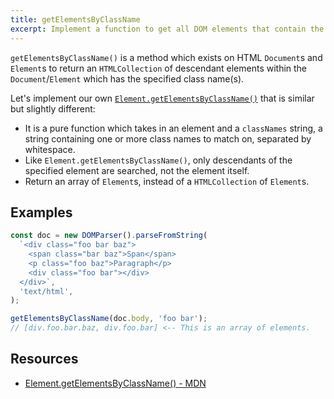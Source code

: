 ```yaml
---
title: getElementsByClassName
excerpt: Implement a function to get all DOM elements that contain the specified classes
---
```


`getElementsByClassName()` is a method which exists on HTML `Document`s and `Element`s to return an `HTMLCollection` of descendant elements within the `Document`/`Element` which has the specified class name(s).

Let's implement our own [`Element.getElementsByClassName()`](https://developer.mozilla.org/en-US/docs/Web/API/Element/getElementsByClassName) that is similar but slightly different:

- It is a pure function which takes in an element and a `classNames` string, a string containing one or more class names to match on, separated by whitespace.
- Like `Element.getElementsByClassName()`, only descendants of the specified element are searched, not the element itself.
- Return an array of `Element`s, instead of a `HTMLCollection` of `Element`s.

## Examples

```js
const doc = new DOMParser().parseFromString(
  `<div class="foo bar baz">
    <span class="bar baz">Span</span>
    <p class="foo baz">Paragraph</p>
    <div class="foo bar"></div>
  </div>`,
  'text/html',
);

getElementsByClassName(doc.body, 'foo bar');
// [div.foo.bar.baz, div.foo.bar] <-- This is an array of elements.
```

## Resources

- [Element.getElementsByClassName() - MDN](https://developer.mozilla.org/en-US/docs/Web/API/Element/getElementsByClassName)
